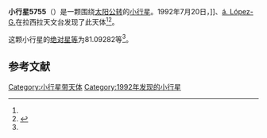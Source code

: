 {{Infobox planet
| bgcolour = #FFFFC0
| name = 5755
| symbol = 
| image = 
| caption = 
| discovery = yes
| discovery_ref = 
| discoverer = {{link-en|亨利·德波鸿诺|Henri Debehogne}}]]、[[á._López-G.|á. López-G.]]
| discovery_site = [[拉西拉天文台|拉西拉天文台]] 
| discovered = 1992年7月20日
| designations = yes
| mp_name = 
| named_after = 
| alt_names = 1992 OP7/ 1937 BB / 1951 XE / 1974 CB1 / 1979 BU1 / 1987 QG11
| mp_category = [[主带小行星|主带小行星]]
| orbit_ref = <ref name="a">[http://ssd.jpl.nasa.gov/sbdb.cgi?sstr=5755 5755] {{Wayback|url=http://ssd.jpl.nasa.gov/sbdb.cgi?sstr=5755 |date=20110610011738 }}，小行星數據庫瀏覽器（JPL Small-Body Database Browser）－[[美国国家航空航天局|美国国家航空航天局]]喷气推进实验室</ref>
| epoch = 2456400.5 (2013年4月18日更新)
| aphelion = {{convert|3.3541098|AU|km|3|abbr=on|lk=out}}
| perihelion = {{convert|2.6907640|AU|km|3|abbr=on}}
| semimajor = {{convert|3.0224369|AU|km|3|abbr=on}}
| eccentricity = 0.1097369
| period = 1919.262184 [[日|日]]<br />5.25[[儒略年|儒略年]]
| avg_speed = 
| inclination = 9.28477
| asc_node = 308.76509
| mean_anomaly = 
| arg_peri = 81.09282
| satellites = 
| physical_characteristics = yes
| dimensions = 
| mass = 
| density = 
| surface_grav = 
| escape_velocity = 
| sidereal_day = 
| axial_tilt = 
| pole_ecliptic_lat = 
| pole_ecliptic_lon = 
| albedo = 
| temperatures= 
| temp_name1 = 
| mean_temp_1 = 
| max_temp_1 = 
| temp_name2 = 
| max_temp_2 = 
| spectral_type = 
| abs_magnitude = 81.09282
}}

'''小行星5755'''（{{lang-en|5755}}）是一颗围绕[[太阳|太阳]][[公转|公转]]的[[小行星|小行星]]。1992年7月20日，{{link-en|亨利·德波鸿诺|Henri Debehogne}}]]、[[á._López-G.|á. López-G.]]在拉西拉天文台发现了此天体<ref name="a" /><ref>{{cite news|title=小行星列表|url=http://cfa-www.harvard.edu/iau/lists/NumberedMPs.txt|accessdate=2013-07-08|newspaper=哈佛大学|archive-date=2008-05-17|archive-url=https://web.archive.org/web/20080517010638/http://cfa-www.harvard.edu/iau/lists/NumberedMPs.txt|dead-url=no}}</ref>。

这颗小行星的[[绝对星等|绝对星等]]为81.09282等<ref name="a" />。

==参考文献==
{{reflist}}
{{Minor Planet Number|[[小行星5754|小行星5754]]|[[小行星5756|小行星5756]]}}

{{小天体}}

[[Category:小行星带天体|Category:小行星带天体]]
[[Category:1992年发现的小行星|Category:1992年发现的小行星]]

{{asteroid-stub}}